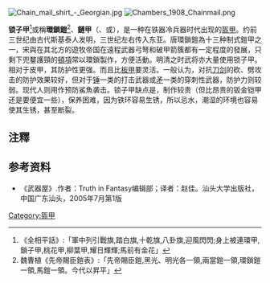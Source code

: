 
[[File:Chain_mail_shirt_-_Georgian.jpg|thumb]]
[[File:Chambers_1908_Chainmail.png|thumb]]

'''锁子甲'''<ref>《全相平話》:「軍中列引戰旗,踏白旗,十乾旗,八卦旗,迎風閃閃;身上被連環甲,鎖子甲,桃花甲,柳葉甲,耀日輝輝;馬前有金花」</ref>或稱'''環鎖鎧'''<ref>魏曹植《先帝賜臣鎧表》:「先帝賜臣鎧,黑光、明光各一領,兩當鎧一領,環鎖鎧一領,馬鎧一領。今代以昇平」</ref>、'''鏈甲'''（{{lang-en|Chainmail}}、{{lang|en|Mail}}或{{lang|en|Maille}}），是一种在铁器冷兵器时代出现的[[盔甲|盔甲]]。约前三世纪由古代斯基泰人发明，三世纪左右传入东亚。唐環鎖鎧為十三种制式鎧甲之一，宋與在其北方的遊牧帝国在遠程武器弓弩和破甲箭簇都有一定程度的發展，只剩下兜鍪護頸的[[頓項|頓項]]常以環鎖製作，方便活動。明清之时武将亦大量使用锁子甲。相对于皮甲，其防护性更强。而且比[[板甲|板甲]]要灵活。一般认为，对抗[[刀|刀]][[剑|剑]]的砍、劈攻击的防护效果较好，但对于[[锤_(武器)|锤]]一类的打击武器或[[矛|矛]]一类的穿刺性武器，防护力则较弱。现代人则用作预防鯊魚袭击。锁子甲缺点是，制作较贵（但比昂贵的钣金铠甲还是要便宜一些），保养困难，因为铁环容易生锈，所以忌水，潮湿的环境也容易使其生锈，甚至断裂。

==注釋==
{{reflist}}

== 参考资料 ==
*《武器屋》.作者：Truth in Fantasy编辑部；译者：赵佳。汕头大学出版社，中国广东汕头，2005年7月第1版

{{盔甲类型}}

[[Category:盔甲|Category:盔甲]]

{{Military-stub}}